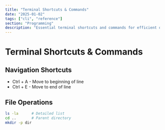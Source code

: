 ```yaml
---
title: "Terminal Shortcuts & Commands"
date: "2025-01-02"
tags: ["cli", "reference"]
section: "Programming"
description: "Essential terminal shortcuts and commands for efficient development workflow."
---
```


# Terminal Shortcuts & Commands

## Navigation Shortcuts

- Ctrl + A - Move to beginning of line
- Ctrl + E - Move to end of line

## File Operations

```bash
ls -la      # Detailed list
cd ..       # Parent directory
mkdir -p dir
```


